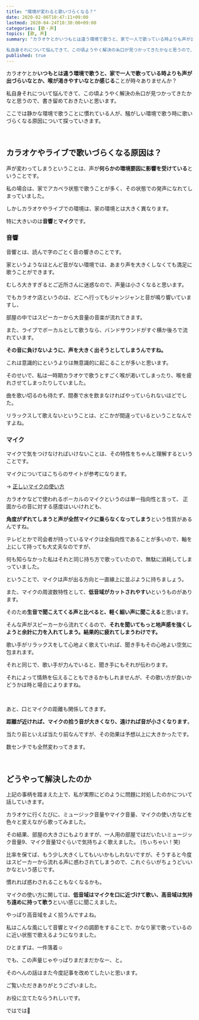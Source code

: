 ```yaml
---
title: "環境が変わると歌いづらくなる？"
date: 2020-02-06T10:47:11+09:00
lastmod: 2020-04-24T10:30:00+09:00
categories: [歌・声]
topics: [歌, 声]
summary: "カラオケとかいつもとは違う環境で歌うと、家で一人で歌っている時よりも声が出づらいなとか、喉が渇きやすいなとか感じることが時々あります。

私自身それについて悩んできて、この頃ようやく解決の糸口が見つかってきたかなと思うので、書き留めておきたいと思います。"
published: true
---
```

カラオケとか**いつもとは違う環境で歌うと、家で一人で歌っている時よりも声が出づらいなとか、喉が渇きやすいなとか感じる**ことが時々ありませんか？

私自身それについて悩んできて、この頃ようやく解決の糸口が見つかってきたかなと思うので、書き留めておきたいと思います。 
<!--more-->
ここでは静かな環境で歌うことに慣れている人が、騒がしい環境で歌う時に歌いづらくなる原因について探っていきます。

<br/>

## カラオケやライブで歌いづらくなる原因は？

声が変わってしまうということは、声が**何らかの環境要因に影響を受けている**ということです。

私の場合は、家でアカペラ状態で歌うことが多く、その状態での発声になれてしまっていました。

しかしカラオケやライブでの環境は、家の環境とは大きく異なります。 

特に大きいのは**音響**と**マイク**です。

### 音響

音響とは、読んで字のごとく音の響きのことです。

家というようなほとんど音がない環境では、あまり声を大きくしなくても満足に歌うことができます。

むしろ大きすぎるとご近所さんに迷惑なので、声量は小さくなると思います。

でもカラオケ店というのは、どこへ行ってもジャンジャンと音が鳴り響いていますし、

部屋の中ではスピーカーから大音量の音楽が流れてきます。

また、ライブでボーカルとして歌うなら、バンドサウンドがすぐ横か後ろで流れています。

**その音に負けないように、声を大きく出そうとしてしまうんですね。**

これは意識的にというよりは無意識的に起こることが多いと思います。

そのせいで、私は一時期カラオケで歌うとすごく喉が渇いてしまったり、喉を疲れさせてしまったりしていました。

曲を歌い切るのも待たず、間奏で水を飲まなければやっていられないほどでした。 

リラックスして歌えないということは、どこかが間違っているということなんですよね。

### マイク

マイクで気をつけなければいけないことは、その特性をちゃんと理解するということです。

マイクについてはこちらのサイトが参考になります。

→ [正しいマイクの使い方](https://remivoice.jp/vocal-technics/mike.html)

カラオケなどで使われるボーカルのマイクというのは単一指向性と言って、 正面からの音に対する感度はいいけれども、

**角度がずれてしまうと声が全然マイクに乗らなくなってしまう**という性質があるんですね。

テレビとかで司会者が持っているマイクは全指向性であることが多いので、軸を上にして持っても大丈夫なのですが、

何も知らなかった私はそれと同じ持ち方で歌っていたので、無駄に消耗してしまっていました。

ということで、マイクは声が出る方向と一直線上に並ぶように持ちましょう。

また、マイクの周波数特性として、**低音域がカットされやすい**というものがあります。

そのため**生音で聞こえてくる声と比べると、軽く細い声に聞こえる**と思います。

そんな声がスピーカーから流れてくるので、**それを聞いてもっと地声感を強くしようと余計に力を入れてしまう。結果的に疲れてしまうわけです。**

歌い手がリラックスをして心地よく歌えていれば、聞き手もその心地よい空気に包まれます。 

それと同じで、歌い手が力んでいると、聞き手にもそれが伝わります。

それによって情熱を伝えることもできるかもしれませんが、その歌い方が良いかどうかは時と場合によりますね。 

<br/>

あと、口とマイクの距離も関係してきます。

**距離が近ければ、マイクの拾う音が大きくなり、遠ければ音が小さくなります**。

当たり前といえば当たり前なんですが、その効果は予想以上に大きかったです。

数センチでも全然変わってきます。

<relpos link="utagoe-hanashigoe-chigai" />

<br/>

## どうやって解決したのか
上記の事柄を踏まえた上で、私が実際にどのように問題に対処したのかについて話していきます。

カラオケに行くたびに、ミュージック音量やマイク音量、マイクの使い方などを色々と変えながら歌ってみました。

その結果、部屋の大きさにもよりますが、一人用の部屋ではだいたいミュージック音量9、マイク音量12ぐらいで気持ちよく歌えました。
(ちぃちゃい！笑)

比率を保てば、もう少し大きくしてもいいかもしれないですが、そうすると今度はスピーカーから流れる声に惑わされてしまうので、これぐらいがちょうどいいかなという感じです。

慣れれば惑わされることもなくなるかも。

マイクの使い方に関しては、**低音域はマイクを口に近づけて歌い、高音域は気持ち遠めに持って歌う**といい感じに聞こえました。

やっぱり高音域をよく拾うんですよね。

私はこんな風にして音響とマイクの調節をすることで、かなり家で歌っているのに近い状態で歌えるようになりました。

ひとまずは、一件落着☺️

でも、この声量じゃやっぱりまだまだかなー、と。

そのへんの話はまた今度記事を改めてしたいと思います。

<relpos link="need-lung-capacity" />

ご覧いただきありがとうございました。

お役に立てたならうれしいです。

ではでは👋
